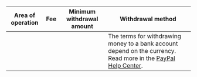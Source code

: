 
Area of operation | Fee | Minimum withdrawal amount | Withdrawal method
----- | ----- | ----- | -----
 <PaypalConditionsTable1/>| <PaypalConditionsTable2/>| <PaypalConditionsTable3/>| The terms for withdrawing money to a bank account depend on the currency. Read more in the [PayPal Help Center](https://www.paypal.com/us/smarthelp/article/faq1189).
